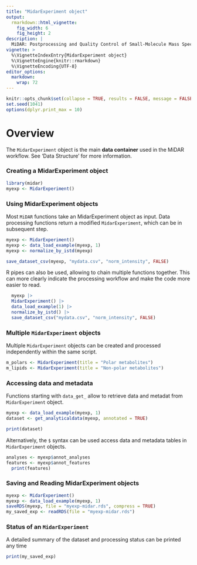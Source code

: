 ```yaml
---
title: "MidarExperiment object"
output: 
  rmarkdown::html_vignette:
    fig_width: 6
    fig_height: 2
description: |
  MiDAR: Postprocessing and Quality Control of Small-Molecule Mass Spectrometry Data 
vignette: >
  %\VignetteIndexEntry{MidarExperiment object}
  %\VignetteEngine{knitr::rmarkdown}
  %\VignetteEncoding{UTF-8}
editor_options: 
  markdown: 
    wrap: 72
---
```


```r
knitr::opts_chunk$set(collapse = TRUE, results = FALSE, message = FALSE, comment = "#>", out.width = "100%")
set.seed(1041)
options(dplyr.print_max = 10)
```
# Overview

The `MidarExperiment` object is the main **data container** used in the MiDAR workflow. See 'Data Structure' for more information.

### Creating a MidarExperiment object

```r
library(midar)
myexp <- MidarExperiment()
```


### Using MidarExperiment objects

Most `MiDAR` functions take an MidarExperiment object as input. Data processing 
functions return a modified `MidarExperiment`, which can be in subsequent step. 

```r
myexp <- MidarExperiment()
myexp <- data_load_example(myexp, 1)
myexp <- normalize_by_istd(myexp)

save_dataset_csv(myexp, "mydata.csv", "norm_intensity", FALSE)

```

R pipes can also be used, allowing to chain multiple functions together. This can 
more clearly indicate the processing workflow and make the code more  easier to read. 

```r
  myexp |> 
  MidarExperiment() |>
  data_load_example(1) |>
  normalize_by_istd() |>
  save_dataset_csv("mydata.csv", "norm_intensity", FALSE)

```

### Multiple `MidarExperiment` objects

Multiple `MidarExperiment` objects can be created and processed independently within the same script.

```r
m_polars <- MidarExperiment(title = "Polar metabolites")
m_lipids <- MidarExperiment(title = "Non-polar metabolites")

```


### Accessing data and metadata

Functions starting with `data_get_` allow to retrieve data and metadat from `MidarExperiment` object. 

```r
myexp <- data_load_example(myexp, 1)
dataset <- get_analyticaldata(myexp, annotated = TRUE)

print(dataset)
```

Alternatively, the `$` syntax can be used access data and metadata tables in `MidarExperiment` objects. 

```r
analyses <- myexp$annot_analyses
features <- myexp$annot_features
  print(features)

```

### Saving and Reading MidarExperiment objects

```r
myexp <- MidarExperiment()
myexp <- data_load_example(myexp, 1)
saveRDS(myexp, file = "myexp-midar.rds", compress = TRUE)
my_saved_exp <- readRDS(file = "myexp-midar.rds")
```
### Status of an `MidarExperiment`

A detailed summary of the dataset and processing status can be printed any time

```r
print(my_saved_exp)
```
